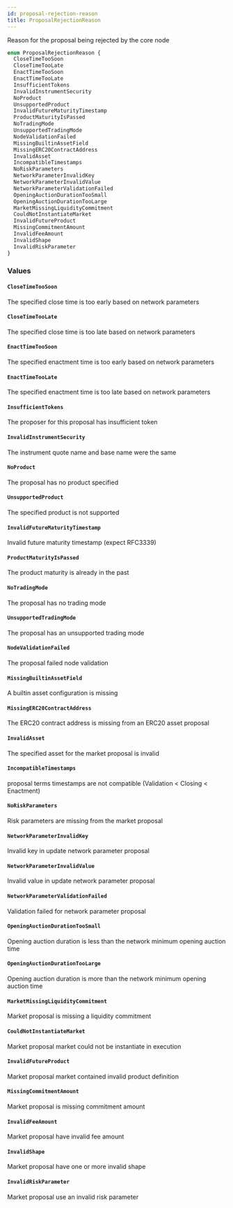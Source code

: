 ```yaml
---
id: proposal-rejection-reason
title: ProposalRejectionReason
---
```


Reason for the proposal being rejected by the core node

```graphql
enum ProposalRejectionReason {
  CloseTimeTooSoon
  CloseTimeTooLate
  EnactTimeTooSoon
  EnactTimeTooLate
  InsufficientTokens
  InvalidInstrumentSecurity
  NoProduct
  UnsupportedProduct
  InvalidFutureMaturityTimestamp
  ProductMaturityIsPassed
  NoTradingMode
  UnsupportedTradingMode
  NodeValidationFailed
  MissingBuiltinAssetField
  MissingERC20ContractAddress
  InvalidAsset
  IncompatibleTimestamps
  NoRiskParameters
  NetworkParameterInvalidKey
  NetworkParameterInvalidValue
  NetworkParameterValidationFailed
  OpeningAuctionDurationTooSmall
  OpeningAuctionDurationTooLarge
  MarketMissingLiquidityCommitment
  CouldNotInstantiateMarket
  InvalidFutureProduct
  MissingCommitmentAmount
  InvalidFeeAmount
  InvalidShape
  InvalidRiskParameter
}
```

### Values

#### `CloseTimeTooSoon`

The specified close time is too early based on network parameters

#### `CloseTimeTooLate`

The specified close time is too late based on network parameters

#### `EnactTimeTooSoon`

The specified enactment time is too early based on network parameters

#### `EnactTimeTooLate`

The specified enactment time is too late based on network parameters

#### `InsufficientTokens`

The proposer for this proposal has insufficient token

#### `InvalidInstrumentSecurity`

The instrument quote name and base name were the same

#### `NoProduct`

The proposal has no product specified

#### `UnsupportedProduct`

The specified product is not supported

#### `InvalidFutureMaturityTimestamp`

Invalid future maturity timestamp (expect RFC3339)

#### `ProductMaturityIsPassed`

The product maturity is already in the past

#### `NoTradingMode`

The proposal has no trading mode

#### `UnsupportedTradingMode`

The proposal has an unsupported trading mode

#### `NodeValidationFailed`

The proposal failed node validation

#### `MissingBuiltinAssetField`

A builtin asset configuration is missing

#### `MissingERC20ContractAddress`

The ERC20 contract address is missing from an ERC20 asset proposal

#### `InvalidAsset`

The specified asset for the market proposal is invalid

#### `IncompatibleTimestamps`

proposal terms timestamps are not compatible (Validation < Closing < Enactment)

#### `NoRiskParameters`

Risk parameters are missing from the market proposal

#### `NetworkParameterInvalidKey`

Invalid key in update network parameter proposal

#### `NetworkParameterInvalidValue`

Invalid value in update network parameter proposal

#### `NetworkParameterValidationFailed`

Validation failed for network parameter proposal

#### `OpeningAuctionDurationTooSmall`

Opening auction duration is less than the network minimum opening auction time

#### `OpeningAuctionDurationTooLarge`

Opening auction duration is more than the network minimum opening auction time

#### `MarketMissingLiquidityCommitment`

Market proposal is missing a liquidity commitment

#### `CouldNotInstantiateMarket`

Market proposal market could not be instantiate in execution

#### `InvalidFutureProduct`

Market proposal market contained invalid product definition

#### `MissingCommitmentAmount`

Market proposal is missing commitment amount

#### `InvalidFeeAmount`

Market proposal have invalid fee amount

#### `InvalidShape`

Market proposal have one or more invalid shape

#### `InvalidRiskParameter`

Market proposal use an invalid risk parameter
